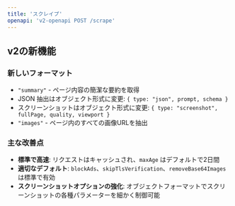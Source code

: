 ```yaml
---
title: 'スクレイプ'
openapi: 'v2-openapi POST /scrape'
---
```


## v2の新機能

### 新しいフォーマット

- `"summary"` - ページ内容の簡潔な要約を取得
- JSON 抽出はオブジェクト形式に変更: `{ type: "json", prompt, schema }`
- スクリーンショットはオブジェクト形式に変更: `{ type: "screenshot", fullPage, quality, viewport }`
- `"images"` - ページ内のすべての画像URLを抽出

### 主な改善点

- **標準で高速**: リクエストはキャッシュされ、`maxAge` はデフォルトで2日間
- **適切なデフォルト**: `blockAds`、`skipTlsVerification`、`removeBase64Images` は標準で有効
- **スクリーンショットオプションの強化**: オブジェクトフォーマットでスクリーンショットの各種パラメーターを細かく制御可能